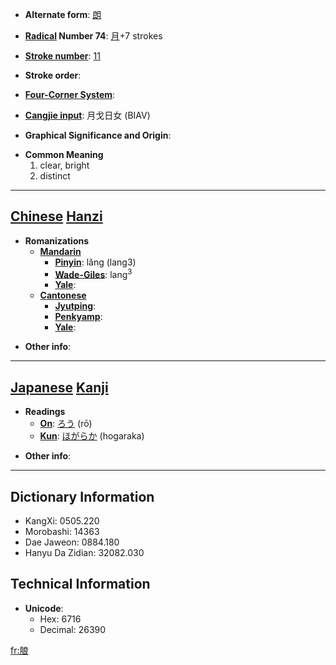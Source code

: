 * '''Alternate form''': [[朗]]

* '''[[Wiktionary:Chinese radical index| Radical]] Number 74''': [[Wiktionary:Chinese radical index 月|月]]+7 strokes

* '''[[Wiktionary:Chinese total strokes index|Stroke number]]''': [[Wiktionary:Chinese total strokes index 11|11]]

* '''Stroke order''': 

* '''[[Wiktionary:Chinese four corner index|Four-Corner System]]''': 

* '''[[Wiktionary:Chinese Cangjie index|Cangjie input]]''': 月戈日女 (BIAV)

* '''Graphical Significance and Origin''': 

* '''Common Meaning'''
*#clear, bright
*# distinct


----

== [[Chinese]] [[Hanzi]] ==

* '''Romanizations'''
** '''[[Mandarin]]'''
*** '''[[Pinyin]]''': lǎng (lang3)
*** '''[[Wade-Giles]]''': lang<sup>3</sup>
*** '''[[Yale]]''': 
** '''[[Cantonese]]'''
*** '''[[Jyutping]]''':
*** '''[[Penkyamp]]''': 
*** '''[[Yale]]''': 

* '''Other info''': 

----

== [[Japanese]] [[Kanji]] ==

* '''Readings'''
** '''[[On]]''': [[ろう]] (rō)
** '''[[Kun]]''': [[ほがらか]] (hogaraka)

* '''Other info''':  

----

== Dictionary Information ==

* KangXi: 0505.220
* Morobashi: 14363
* Dae Jaweon: 0884.180
* Hanyu Da Zidian: 32082.030

== Technical Information ==

* '''Unicode''':
** Hex: 6716
** Decimal: 26390

[[fr:朖]]